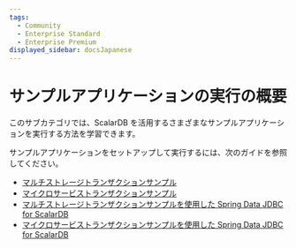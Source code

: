 ```yaml
---
tags:
  - Community
  - Enterprise Standard
  - Enterprise Premium
displayed_sidebar: docsJapanese
---
```


# サンプルアプリケーションの実行の概要


<TranslationBanner />

このサブカテゴリでは、ScalarDB を活用するさまざまなサンプルアプリケーションを実行する方法を学習できます。

サンプルアプリケーションをセットアップして実行するには、次のガイドを参照してください。

- [マルチストレージトランザクションサンプル](multi-storage-transaction-sample/README.mdx)
- [マイクロサービストランザクションサンプル](microservice-transaction-sample/README.mdx)
- [マルチストレージトランザクションサンプルを使用した Spring Data JDBC for ScalarDB](spring-data-multi-storage-transaction-sample/README.mdx)
- [マイクロサービストランザクションサンプルを使用した Spring Data JDBC for ScalarDB](spring-data-microservice-transaction-sample/README.mdx)
